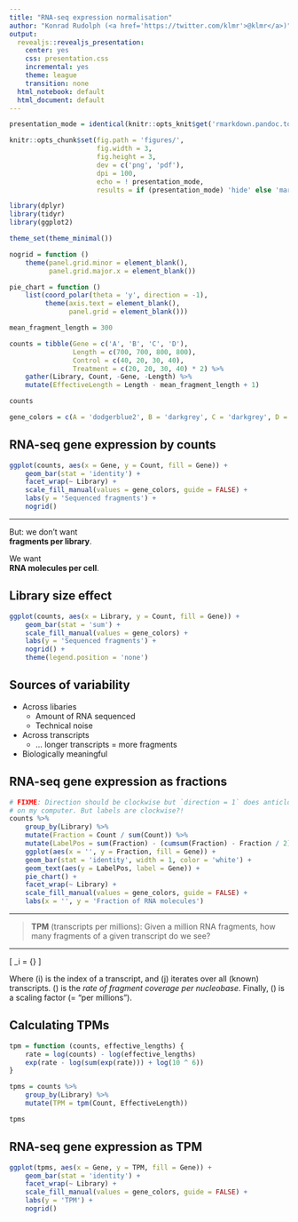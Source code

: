 ```yaml
---
title: "RNA-seq expression normalisation"
author: "Konrad Rudolph (<a href='https://twitter.com/klmr'>@klmr</a>)"
output:
  revealjs::revealjs_presentation:
    center: yes
    css: presentation.css
    incremental: yes
    theme: league
    transition: none
  html_notebook: default
  html_document: default
---
```


```r
presentation_mode = identical(knitr::opts_knit$get('rmarkdown.pandoc.to'), 'revealjs')

knitr::opts_chunk$set(fig.path = 'figures/',
                      fig.width = 3,
                      fig.height = 3,
                      dev = c('png', 'pdf'),
                      dpi = 100,
                      echo = ! presentation_mode,
                      results = if (presentation_mode) 'hide' else 'markup')
```

```r
library(dplyr)
library(tidyr)
library(ggplot2)
```

```r
theme_set(theme_minimal())

nogrid = function ()
    theme(panel.grid.minor = element_blank(),
          panel.grid.major.x = element_blank())

pie_chart = function ()
    list(coord_polar(theta = 'y', direction = -1),
         theme(axis.text = element_blank(),
               panel.grid = element_blank()))
```

```r
mean_fragment_length = 300

counts = tibble(Gene = c('A', 'B', 'C', 'D'),
                Length = c(700, 700, 800, 800),
                Control = c(40, 20, 30, 40),
                Treatment = c(20, 20, 30, 40) * 2) %>%
    gather(Library, Count, -Gene, -Length) %>%
    mutate(EffectiveLength = Length - mean_fragment_length + 1)

counts

gene_colors = c(A = 'dodgerblue2', B = 'darkgrey', C = 'darkgrey', D = 'darkgrey')
```

## RNA-seq gene expression by counts

```r
ggplot(counts, aes(x = Gene, y = Count, fill = Gene)) +
    geom_bar(stat = 'identity') +
    facet_wrap(~ Library) +
    scale_fill_manual(values = gene_colors, guide = FALSE) +
    labs(y = 'Sequenced fragments') +
    nogrid()
```

---

But: we don’t want  
<span class="em">**fragments per library**</span>.

We want  
<span class="em">**RNA molecules per cell**</span>.

## Library size effect

```r
ggplot(counts, aes(x = Library, y = Count, fill = Gene)) +
    geom_bar(stat = 'sum') +
    scale_fill_manual(values = gene_colors) +
    labs(y = 'Sequenced fragments') +
    nogrid() +
    theme(legend.position = 'none')
```

## Sources of variability

* Across libaries
    * Amount of RNA sequenced
    * Technical noise
* Across transcripts
    * … longer transcripts = more fragments
* <span class="em">Biologically meaningful</em>

## RNA-seq gene expression as fractions

```r
# FIXME: Direction should be clockwise but `direction = 1` does anticlockwise
# on my computer. But labels are clockwise?!
counts %>%
    group_by(Library) %>%
    mutate(Fraction = Count / sum(Count)) %>%
    mutate(LabelPos = sum(Fraction) - (cumsum(Fraction) - Fraction / 2)) %>%
    ggplot(aes(x = '', y = Fraction, fill = Gene)) +
    geom_bar(stat = 'identity', width = 1, color = 'white') +
    geom_text(aes(y = LabelPos, label = Gene)) +
    pie_chart() +
    facet_wrap(~ Library) +
    scale_fill_manual(values = gene_colors, guide = FALSE) +
    labs(x = '', y = 'Fraction of RNA molecules')
```

---

> **TPM** (transcripts per millions):
> Given a million RNA fragments, how many fragments of a given transcript do we see?

---

\[
\text{TPM}_\color{red}i =
    {\color{dodgerblue}{\frac{x_\color{red}i}{{l_\text{eff}}_\color{red}i}}}
    \cdot
    \frac{1}{\sum_\color{tomato}j \color{dodgerblue}{\frac{x_\color{tomato}j}{{l_\text{eff}}_\color{tomato}j}}}
    \cdot
    \color{darkcyan}{10^6}
\]

Where \(\color{red}i\) is the index of a transcript, and \(\color{tomato}j\) iterates over all (known) transcripts. \(\color{dodgerblue}{\frac{x_k}{{l_\text{eff}}_k}}\) is the *rate of fragment coverage per nucleobase*. Finally, \(\color{darkcyan}{10^6}\) is a scaling factor (= “per millions”).

## Calculating TPMs

```r
tpm = function (counts, effective_lengths) {
    rate = log(counts) - log(effective_lengths)
    exp(rate - log(sum(exp(rate))) + log(10 ^ 6))
}
```

```r
tpms = counts %>%
    group_by(Library) %>%
    mutate(TPM = tpm(Count, EffectiveLength))

tpms
```

## RNA-seq gene expression as TPM

```r
ggplot(tpms, aes(x = Gene, y = TPM, fill = Gene)) +
    geom_bar(stat = 'identity') +
    facet_wrap(~ Library) +
    scale_fill_manual(values = gene_colors, guide = FALSE) +
    labs(y = 'TPM') +
    nogrid()
```
